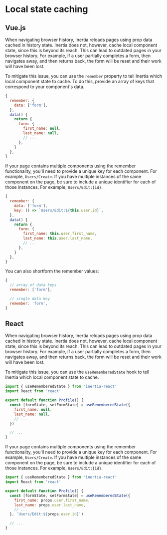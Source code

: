 

# Local state caching

## Vue.js

When navigating browser history, Inertia reloads pages using prop data cached in history state. Inertia does not, however, cache local component state, since this is beyond its reach. This can lead to outdated pages in your browser history. For example, if a user partially completes a form, then navigates away, and then returns back, the form will be reset and their work will have been lost.

To mitigate this issue, you can use the `remember` property to tell Inertia which local component state to cache. To do this, provide an array of keys that correspond to your component's data.

~~~js
{
  remember: {
    data: ['form'],
  },
  data() {
    return {
      form: {
        first_name: null,
        last_name: null,
        // ...
      },
    }
  },
}
~~~

If your page contains multiple components using the remember functionality, you'll need to provide a unique key for each component. For example, `Users/Create`. If you have multiple instances of the same component on the page, be sure to include a unique identifier for each of those instances. For example, `Users/Edit:{id}`.

~~~js
{
  remember: {
    data: ['form'],
    key: () => `Users/Edit:${this.user.id}`,
  },
  data() {
    return {
      form: {
        first_name: this.user.first_name,
        last_name: this.user.last_name,
        // ...
      },
    }
  },
}
~~~

You can also shortform the remember values:

~~~js
{
  // array of data keys
  remember: ['form'],

  // single data key
  remember: 'form',
}
~~~

## React

When navigating browser history, Inertia reloads pages using prop data cached in history state. Inertia does not, however, cache local component state, since this is beyond its reach. This can lead to outdated pages in your browser history. For example, if a user partially completes a form, then navigates away, and then returns back, the form will be reset and their work will have been lost.

To mitigate this issue, you can use the `useRememberedState` hook to tell Inertia which local component state to cache.

~~~jsx
import { useRememberedState } from 'inertia-react'
import React from 'react'

export default function Profile() {
  const [formState, setFormState] = useRememberedState({
    first_name: null,
    last_name: null,
    // ...
  })

  // ...
}
~~~

If your page contains multiple components using the remember functionality, you'll need to provide a unique key for each component. For example, `Users/Create`. If you have multiple instances of the same component on the page, be sure to include a unique identifier for each of those instances. For example, `Users/Edit:{id}`.

~~~jsx
import { useRememberedState } from 'inertia-react'
import React from 'react'

export default function Profile() {
  const [formState, setFormState] = useRememberedState({
    first_name: props.user.first_name,
    last_name: props.user.last_name,
    // ...
  }, `Users/Edit:${props.user.id}`)

  // ...
}
~~~
